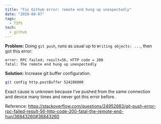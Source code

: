 ```yaml
---
title: "Fix Github error: remote end hung up unexpectedly"
date: "2020-08-07"
tags:
  - TIPS
tech:
  - github
---
```


**Problem:** Doing `git push`, runs as usual up to `Writing objects: ...`, then got this error:

```
error: RPC failed; result=56, HTTP code = 200
fatal: The remote end hung up unexpectedly
```

**Solution:** Increase git buffer configuration.

```sh
git config http.postBuffer 524288000
```

Exact cause is unknown because I’ve pushed from the same connection and device many times and never got this error before.

Reference: https://stackoverflow.com/questions/24952683/git-push-error-rpc-failed-result-56-http-code-200-fatal-the-remote-end-hun/36843260#36843260
